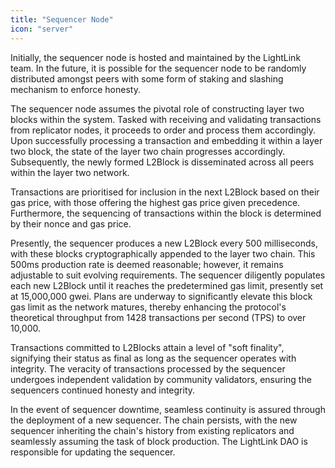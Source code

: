 ```yaml
---
title: "Sequencer Node"
icon: "server"
---
```


Initially, the sequencer node is hosted and maintained by the LightLink team. In the future, it is possible for the sequencer node to be randomly distributed amongst peers with some form of staking and slashing mechanism to enforce honesty.

The sequencer node assumes the pivotal role of constructing layer two blocks within the system. Tasked with receiving and validating transactions from replicator nodes, it proceeds to order and process them accordingly. Upon successfully processing a transaction and embedding it within a layer two block, the state of the layer two chain progresses accordingly. Subsequently, the newly formed L2Block is disseminated across all peers within the layer two network.

Transactions are prioritised for inclusion in the next L2Block based on their gas price, with those offering the highest gas price given precedence. Furthermore, the sequencing of transactions within the block is determined by their nonce and gas price.

Presently, the sequencer produces a new L2Block every 500 milliseconds, with these blocks cryptographically appended to the layer two chain. This 500ms production rate is deemed reasonable; however, it remains adjustable to suit evolving requirements. The sequencer diligently populates each new L2Block until it reaches the predetermined gas limit, presently set at 15,000,000 gwei. Plans are underway to significantly elevate this block gas limit as the network matures, thereby enhancing the protocol's theoretical throughput from 1428 transactions per second (TPS) to over 10,000.

Transactions committed to L2Blocks attain a level of "soft finality", signifying their status as final as long as the sequencer operates with integrity. The veracity of transactions processed by the sequencer undergoes independent validation by community validators, ensuring the sequencers continued honesty and integrity.

In the event of sequencer downtime, seamless continuity is assured through the deployment of a new sequencer. The chain persists, with the new sequencer inheriting the chain's history from existing replicators and seamlessly assuming the task of block production. The LightLink DAO is responsible for updating the sequencer.
